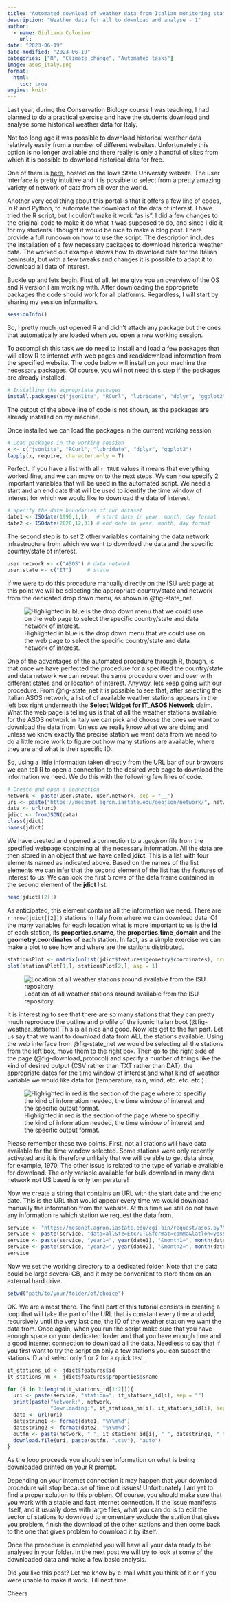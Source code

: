```yaml
---
title: "Automated download of weather data from Italian monitoring stations."
description: "Weather data for all to download and analyse - 1"
author:
  - name: Giuliano Colosimo
    url: 
date: "2023-06-19"
date-modified: "2023-06-19"
categories: ["R", "Climate change", "Automated tasks"]
image: asos_italy.png
format: 
  html:
    toc: true
engine: knitr
---
```


Last year, during the Conservation Biology course I was teaching, I had planned to do a practical exercise and have the students download and analyse some historical weather data for Italy. 

Not too long ago it was possible to download historical weather data relatively easily from a number of different websites. Unfortunately this option is no longer available and there really is only a handful of sites from which it is possible to download historical data for free. 

One of them is [here](https://mesonet.agron.iastate.edu/request/download.phtml), hosted on the Iowa State University website. The user interface is pretty intuitive and it is possible to select from a pretty amazing variety of network of data from all over the world.   

Another very cool thing about this portal is that it offers a few line of codes, in R and Python, to automate the download of the data of interest. I have tried the R script, but I couldn't make it work "as is". I did a few changes to the original code to make it do what it was supposed to do, and since I did it for my students I thought it would be nice to make a blog post. I here provide a full rundown on how to use the script. The description includes the installation of a few necessary packages to download historical weather data. The worked out example shows how to download data for the Italian peninsula, but with a few tweaks and changes it is possible to adapt it to download all data of interest.

Buckle up and lets begin. First of all, let me give you an overview of the OS and R version I am working with. After downloading the appropriate packages the code should work for all platforms. Regardless, I will start by sharing my session information.

```r
sessionInfo()
```

So, I pretty much just opened R and didn't attach any package but the ones that automatically are loaded when you open a new working session. 

To accomplish this task we do need to install and load a few packages that will allow R to interact with web pages and read/download information from the specified website. The code below will install on your machine the necessary packages. Of course, you will not need this step if the packages are already installed.

```r
# Installing the appropriate packages
install.packages(c("jsonlite", "RCurl", "lubridate", "dplyr", "ggplot2"))
```

::: {.callout-note}
The output of the above line of code is not shown, as the packages are already installed on my machine. 
:::

Once installed we can load the packages in the current working session. 

```r
# Load packages in the working session
x <- c("jsonlite", "RCurl", "lubridate", "dplyr", "ggplot2")
lapply(x, require, character.only = T)
```

Perfect. If you have a list with all `r TRUE` values it means that everything worked fine, and we can move on to the next steps. We can now specify 2 important variables that will be used in the automated script. We need a start and an end date that will be used to identify the time window of interest for which we would like to download the data of interest. 

```r
# specify the date boundaries of our dataset
date1 <- ISOdate(1990,1,1)   # start date in year, month, day format
date2 <- ISOdate(2020,12,31) # end date in year, month, day format
```

The second step is to set 2 other variables containing the data network infrastructure from which we want to download the data and the specific country/state of interest.

```r
user.network <- c("ASOS") # data network
user.state <- c("IT")     # state
```

If we were to do this procedure manually directly on the ISU web page at this point we will be selecting the appropriate country/state and network from the dedicated drop down menu, as shown in @fig-state_net.

![Highlighted in blue is the drop down menu that we could use on the web page to select the specific country/state and data network of interest.](./data_and_network_blue.png){#fig-state_net}

One of the advantages of the automated procedure through R, though, is that once we have perfected the procedure for a specified the country/state and data network we can repeat the same procedure over and over with different states and or location of interest. Anyway, lets keep going with our procedure. From @fig-state_net it is possible to see that, after selecting the Italian ASOS network, a list of of available weather stations appears in the left box right underneath the **Select Widget for IT_ASOS Network** claim. What the web page is telling us is that of all the weather stations available for the ASOS network in Italy we can pick and choose the ones we want to download the data from. Unless we really know what we are doing and unless we know exactly the precise station we want data from we need to do a little more work to figure out how many stations are available, where they are and what is their specific ID.

So, using a little information taken directly from the URL bar of our browsers we can tell R to open a connection to the desired web page to download the information we need. We do this with the following few lines of code.

```r
# Create and open a connection
network <- paste(user.state, user.network, sep = "__")
uri <- paste("https://mesonet.agron.iastate.edu/geojson/network/", network, ".geojson", sep="")
data <- url(uri)
jdict <- fromJSON(data)
class(jdict)
names(jdict)
```

We have created and opened a connection to a *.geojson* file from the specified webpage containing all the necessary information. All the data are then stored in an object that we have called **jdict**. This is a list with four elements named as indicated above. Based on the names of the list elements we can infer that the second element of the list has the features of interest to us. We can look the first 5 rows of the data frame contained in the second element of the **jdict** list.  

```r
head(jdict[[2]])
```

As anticipated, this element contains all the information we need. There are `r nrow(jdict[[2]])` stations in Italy from where we can download data. Of the many variables for each location what is more important to us is the **id** of each station, its **properties.sname**, the **properties.time_domain** and the **geometry.coordinates** of each station. In fact, as a simple exercise we can make a plot to see how and where are the stations distributed.

```r
stationsPlot <- matrix(unlist(jdict$features$geometry$coordinates), nrow = 2)
plot(stationsPlot[1,], stationsPlot[2,], asp = 1)
```

![Location of all weather stations around available from the ISU repository.](./weather_station.png){#fig-weather_stations}

It is interesting to see that there are so many stations that they can pretty much reproduce the outline and profile of the iconic Italian boot (@fig-weather_stations)! This is all nice and good. Now lets get to the fun part. Let us say that we want to download data from ALL the stations available. Using the web interface from @fig-state_net we would be selecting all the stations from the left box, move them to the right box. Then go to the right side of the page (@fig-download_protocol) and specify a number of things like the kind of desired output (CSV rather than TXT rather than DAT), the appropriate dates for the time window of interest and what kind of weather variable we would like data for (temperature, rain, wind, etc. etc. etc.).

![Highlighted in red is the section of the page where to specifiy the kind of information needed, the time window of interest and the specific output format.](./data_and_network_red.png){#fig-download_protocol}

::: {.callout-note}
Please remember these two points. First, not all stations will have data available for the time window selected. Some stations were only recently activated and it is therefore unlikely that we will be able to get data since, for example, 1970. The other issue is related to the type of variable available for download. The only variable available for bulk download in many data network not US based is only temperature! 
:::

Now we create a string that contains an URL with the start date and the end date. This is the URL that would appear every time we would download manually the information from the website. At this time we still do not have any information re which station we request the data from. 

```r
service <- "https://mesonet.agron.iastate.edu/cgi-bin/request/asos.py?"
service <- paste(service, "data=all&tz=Etc/UTC&format=comma&latlon=yes&", sep="")
service <- paste(service, "year1=", year(date1), "&month1=", month(date1), "&day1=", mday(date1), "&", sep="")
service <- paste(service, "year2=", year(date2), "&month2=", month(date2), "&day2=", mday(date2), "&", sep="")
service
```

Now we set the working directory to a dedicated folder. Note that the data could be large several GB, and it may be convenient to store them on an external hard drive.

```r
setwd("path/to/your/folder/of/choice")
```

OK. We are almost there. The final part of this tutorial consists in creating a loop that will take the part of the URL that is constant every time and add, recursively until the very last one, the ID of the  weather station we want the data from. Once again, when you run the script make sure that you have enough space on your dedicated folder and that you have enough time and a good internet connection to download all the data. Needless to say that if you first want to try the script on only a few stations you can subset the stations ID and select only 1 or 2 for a quick test.

```r
it_stations_id <- jdict$features$id
it_stations_nm <- jdict$features$properties$sname

for (i in 1:length(it_stations_id[1:2])){
  uri <- paste(service, "station=", it_stations_id[i], sep = "")
  print(paste("Network:", network, 
              "Downloading:", it_stations_nm[i], it_stations_id[i], sep=" "))
  data <- url(uri)
  datestring1 <- format(date1, "%Y%m%d")
  datestring2 <- format(date2, "%Y%m%d")
  outfn <- paste(network, "_", it_stations_id[i], "_", datestring1, "_to_", datestring2, sep="")
  download.file(uri, paste(outfn, ".csv"), "auto")
}
```

As the loop proceeds you should see information on what is being downloaded printed on your R prompt. 

::: {.callout-important}
Depending on your internet connection it may happen that your download procedure will stop because of time out issues! Unfortunately I am yet to find a proper solution to this problem. Of course, you should make sure that you work with a stable and fast internet connection. If the issue manifests itself, and it usually does with large files, what you can do is to edit the vector of stations to download to momentary exclude the station that gives you problem, finish the download of the other stations and then come back to the one that gives problem to download it by itself. 
:::

Once the procedure is completed you will have all your data ready to be analysed in your folder. In the next post we will try to look at some of the downloaded data and make a few basic analysis.

Did you like this post? Let me know by e-mail what you think of it or if you were unable to make it work. Till next time.

Cheers